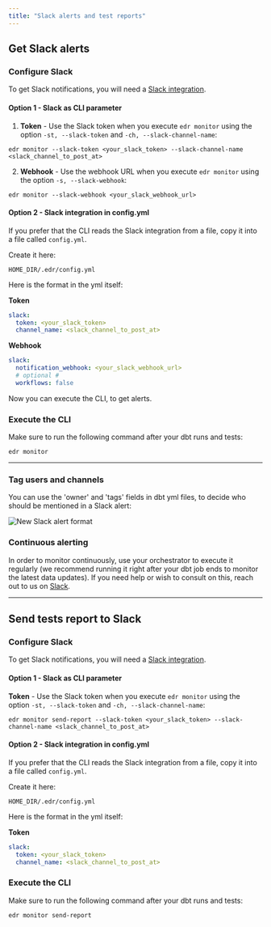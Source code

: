 ```yaml
---
title: "Slack alerts and test reports"
---
```



## Get Slack alerts

### Configure Slack

To get Slack notifications, you will need a [Slack integration](../integrations/slack).

#### Option 1 - Slack as CLI parameter

1. **Token** - Use the Slack token when you execute `edr monitor` using the option `-st, --slack-token` and `-ch, --slack-channel-name`:

```
edr monitor --slack-token <your_slack_token> --slack-channel-name <slack_channel_to_post_at>
```

2. **Webhook** - Use the webhook URL when you execute `edr monitor` using the option `-s, --slack-webhook`:

```
edr monitor --slack-webhook <your_slack_webhook_url>
```

#### Option 2 - Slack integration in config.yml

If you prefer that the CLI reads the Slack integration from a file, copy it into a file called `config.yml`.

Create it here:

`HOME_DIR/.edr/config.yml`

Here is the format in the yml itself:

**Token**

```yml
slack:
  token: <your_slack_token>
  channel_name: <slack_channel_to_post_at>
```

**Webhook**

```yml
slack:
  notification_webhook: <your_slack_webhook_url>
  # optional #
  workflows: false
```

Now you can execute the CLI, to get alerts.

### Execute the CLI

Make sure to run the following command after your dbt runs and tests:

```
edr monitor
```

---

### Tag users and channels

You can use the 'owner' and 'tags' fields in dbt yml files, to decide who should be mentioned in a Slack alert:

<img src="../img/slack-alert-format.png" alt="New Slack alert format" />

### Continuous alerting

In order to monitor continuously, use your orchestrator to execute it regularly (we recommend running it right after your dbt job ends to monitor the latest data updates).
If you need help or wish to consult on this, reach out to us on [Slack](https://join.slack.com/t/elementary-community/shared_invite/zt-uehfrq2f-zXeVTtXrjYRbdE_V6xq4Rg).

---

## Send tests report to Slack

### Configure Slack

To get Slack notifications, you will need a [Slack integration](../integrations/slack).

#### Option 1 - Slack as CLI parameter

**Token** - Use the Slack token when you execute `edr monitor` using the option `-st, --slack-token` and `-ch, --slack-channel-name`:

```
edr monitor send-report --slack-token <your_slack_token> --slack-channel-name <slack_channel_to_post_at>
```

#### Option 2 - Slack integration in config.yml

If you prefer that the CLI reads the Slack integration from a file, copy it into a file called `config.yml`.

Create it here:

`HOME_DIR/.edr/config.yml`

Here is the format in the yml itself:

**Token**

```yml
slack:
  token: <your_slack_token>
  channel_name: <slack_channel_to_post_at>
```

### Execute the CLI

Make sure to run the following command after your dbt runs and tests:

```
edr monitor send-report
```
